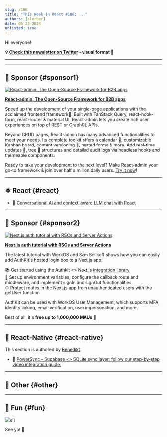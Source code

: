 ```yaml
---
slug: /186
title: "This Week In React #186: ..."
authors: [slorber]
date: 05-22-2024
unlisted: true
---
```


Hi everyone!

<Todo />

<!-- truncate -->

**💡 [Check this newsletter on Twitter](https://slo.im/thread) - visual format 🎨**

---


<Support />

---

## 💸 Sponsor {#sponsor1}

[![React-admin: The Open-Source Framework for B2B apps](/emails/issues/182/marmelab.jpg)](https://marmelab.com/react-admin/)

**[React-admin: The Open-Source Framework for B2B apps](https://marmelab.com/react-admin/)**

Speed up the development of your single-page applications with the acclaimed frontend framework🚀. Built with TanStack Query, react-hook-form, react-router & material UI, React-admin lets you create rich user experiences on top of REST or GraphQL APIs.

Beyond CRUD pages, React-admin has many advanced functionalities to meet your needs. Its complete toolkit offers a calendar **📅**, customizable Kanban board, content versioning **🔄**, nested forms & more. Add real-time updates 🎥, tree **🌲** structures and detailed audit logs via headless hooks and themeable components.

Ready to take your development to the next level? Make React-admin your go-to framework & join over half a million daily users. [Try it now](https://marmelab.com/react-admin/)!

---

## ⚛️ React {#react}

<Todo />

- 💸 [Conversational AI and context-aware LLM chat with React](https://nlux.dev/?utm_source=twir-m24-2)

<SubscribeFormEmbed placement="middle" />

---

## 💸 Sponsor {#sponsor2}

[![Next.js auth tutorial with RSCs and Server Actions](/emails/issues/186/AuthKitNextjs.jpg)](https://www.youtube.com/watch?v=aoRG1q_kVo8)

**[Next.js auth tutorial with RSCs and Server Actions](https://www.youtube.com/watch?v=aoRG1q_kVo8)**

The latest tutorial with WorkOS and Sam Selikoff shows how you can easily add AuthKit's hosted login box to a Next.js app:

📚 Get started using the Authkit \<> Next.js [integration library](https://github.com/workos/authkit-nextjs)  
🤖 Set up environment variables, configure the callback route and middleware, and implement signIn and signOut functionalities  
⚙️ Protect routes in the Next.js app from unauthenticated users with the getUser function

AuthKit can be used with WorkOS User Management, which supports MFA, identity linking, email verification, user impersonation, and more.

Best of all, it's **free up to 1,000,000 MAUs 🚀**

---

## 📱 React-Native {#react-native}

This section is authored by [Benedikt](https://twitter.com/bndkt).

<Todo />

- 💸 [PowerSync - Supabase \<> SQLite sync layer: follow our step-by-step video integration guide.](https://docs.powersync.com/integration-guides/supabase-+-powersync?utm_source=newsletter&utm_medium=sponsorship&utm_campaign=this-week-in-react)

---

## 🔀 Other {#other}

<Todo />

---

## 🤭 Fun {#fun}

<Todo />

[![alt](/emails/issues/122/meme.jpg)](https://twitter.com/TODOTODOTODOTODOTODOTODOTODOTODOTODOTODO)

See ya! 👋
